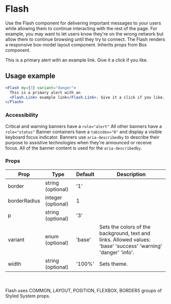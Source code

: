 # Flash

Use the Flash component for delivering important messages to your users while allowing them to continue interacting with the rest of the page. For example, you may want to let users know they're on the wrong network but allow them to continue browsing until they try to connect. The Flash renders a responsive box-model layout component. Inherits props from Box component.


<Flash my={3} variant="danger">
  This is a primary alert with an
  <Flash.Link> example link</Flash.Link>. Give it a click if you like.
</Flash>

## Usage example

```jsx
<Flash my={3} variant="danger">
  This is a primary alert with an
  <Flash.Link> example link</Flash.Link>. Give it a click if you like.
</Flash>
```
### Accessibility

Critical and warning banners have a `role="alert"`
All other banners have a `role="status"`
Banner containers have a `tabindex="0"` and display a visible keyboard focus indicator.
Banners use `aria-describedby` to describe their purpose to assistive technologies when they're announced or receive focus. All of the banner content is used for the `aria-describedby`.

### Props


<Table>
  <thead>
  <tr>
    <th>Prop</th>
    <th>Type</th>
    <th>Default</th>
    <th>Description</th>
  </tr>
  </thead>
  <tbody>
  <tr><td>border</td><td>string (optional)</td><td>'1'</td><td></td></tr>
  <tr><td>borderRadius</td><td>integer (optional)</td><td>1</td><td></td></tr>
  <tr><td>p</td><td>string (optional)</td><td>'3'</td><td></td></tr>
  <tr><td>variant</td><td>enum (optional)</td><td>'base'</td><td>Sets the colors of the background, text and links. Allowed values: 'base' 'success' 'warning' 'danger' 'info'.</td></tr>
  <tr><td>width</td><td>string (optional)</td><td>'100%'</td><td>Sets theme.</td></tr>
    </tbody>
    </Table>

<br></br>Flash uses COMMON, LAYOUT, POSITION, FLEXBOX, BORDERS groups of Styled System props.

